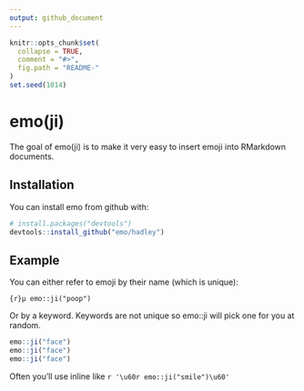 ```yaml
---
output: github_document
---
```


<!-- README.md is generated from README.Rmd. Please edit that file -->

```r
knitr::opts_chunk$set(
  collapse = TRUE,
  comment = "#>",
  fig.path = "README-"
)
set.seed(1014)
```

# emo(ji)

The goal of emo(ji) is to make it very easy to insert emoji into RMarkdown documents.

## Installation

You can install emo from github with:

```R
# install.packages("devtools")
devtools::install_github("emo/hadley")
```

## Example

You can either refer to emoji by their name (which is unique):

```{r}µ
emo::ji("poop")
```

Or by a keyword. Keywords are not unique so emo::ji will pick one for you at random.

```r
emo::ji("face")
emo::ji("face")
emo::ji("face")
```

Often you'll use inline like `r '\u60r emo::ji("smile")\u60'`

